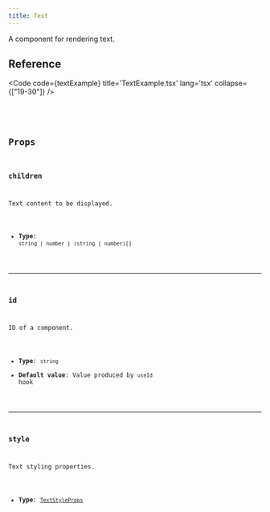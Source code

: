 ```yaml
---
title: Text
---
```


A component for rendering text.

## Reference

<Code code={textExample} title='TextExample.tsx' lang='tsx' collapse={["19-30"]} />

<CollapsibleDetails summaryTitle='Type definitions'>
<Code code={`
type TextProps = {
    id?: string;
    children?: (string | number)[] | string | number;
    style?: TextStyleProps;
}
`} lang='tsx' />
</CollapsibleDetails>

## Props

### children
Text content to be displayed.

- **Type**: `string | number | (string | number)[]`

---

### id
ID of a component.

- **Type**: `string`
- **Default value**: Value produced by `useId` hook

---

### style
Text styling properties.

- **Type**: [`TextStyleProps`](/ts-sdk/props/text-style-props)

